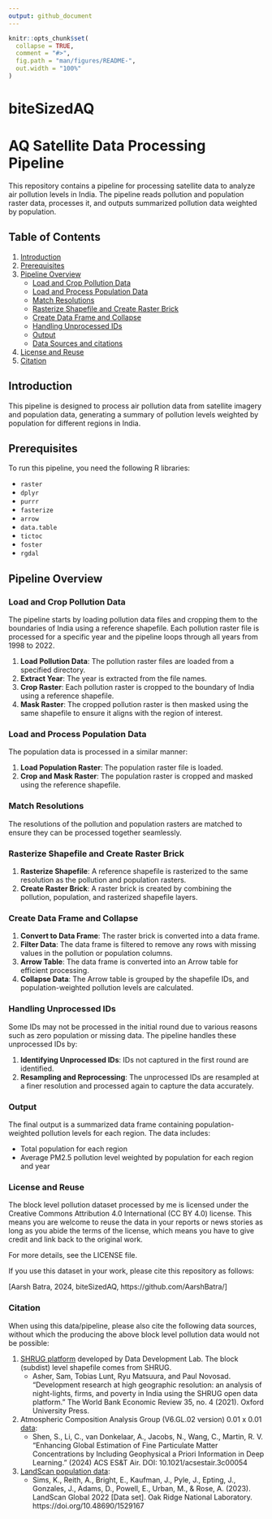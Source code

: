 ```yaml
---
output: github_document
---
```


<!-- README.md is generated from README.Rmd. Please edit that file -->

```r
knitr::opts_chunk$set(
  collapse = TRUE,
  comment = "#>",
  fig.path = "man/figures/README-",
  out.width = "100%"
)
```

# biteSizedAQ

<!-- badges: start -->
<!-- badges: end -->

# AQ Satellite Data Processing Pipeline

This repository contains a pipeline for processing satellite data to analyze air pollution levels in India. The pipeline reads pollution and population raster data, processes it, and outputs summarized pollution data weighted by population.

## Table of Contents

1. [Introduction](#introduction)
2. [Prerequisites](#prerequisites)
3. [Pipeline Overview](#pipeline-overview)
    - [Load and Crop Pollution Data](#load-and-crop-pollution-data)
    - [Load and Process Population Data](#load-and-process-population-data)
    - [Match Resolutions](#match-resolutions)
    - [Rasterize Shapefile and Create Raster Brick](#rasterize-shapefile-and-create-raster-brick)
    - [Create Data Frame and Collapse](#create-data-frame-and-collapse)
    - [Handling Unprocessed IDs](#handling-unprocessed-ids)
    - [Output](#output)
    - [Data Sources and citations](#data-sources) 
4. [License and Reuse](#license-and-reuse)
5. [Citation](#citation)    

## Introduction


This pipeline is designed to process air pollution data from satellite imagery and population data, generating a summary of pollution levels weighted by population for different regions in India.

## Prerequisites

To run this pipeline, you need the following R libraries:

- `raster`
- `dplyr`
- `purrr`
- `fasterize`
- `arrow`
- `data.table`
- `tictoc`
- `foster`
- `rgdal`

## Pipeline Overview

### Load and Crop Pollution Data

The pipeline starts by loading pollution data files and cropping them to the boundaries of India using a reference shapefile. Each pollution raster file is processed for a specific year and the pipeline loops through all years from 1998 to 2022.

1. **Load Pollution Data**: The pollution raster files are loaded from a specified directory.
2. **Extract Year**: The year is extracted from the file names.
3. **Crop Raster**: Each pollution raster is cropped to the boundary of India using a reference shapefile.
4. **Mask Raster**: The cropped pollution raster is then masked using the same shapefile to ensure it aligns with the region of interest.

### Load and Process Population Data

The population data is processed in a similar manner:

1. **Load Population Raster**: The population raster file is loaded.
2. **Crop and Mask Raster**: The population raster is cropped and masked using the reference shapefile.


### Match Resolutions

The resolutions of the pollution and population rasters are matched to ensure they can be processed together seamlessly.


### Rasterize Shapefile and Create Raster Brick

1. **Rasterize Shapefile**: A reference shapefile is rasterized to the same resolution as the pollution and population rasters.
2. **Create Raster Brick**: A raster brick is created by combining the pollution, population, and rasterized shapefile layers.


### Create Data Frame and Collapse

1. **Convert to Data Frame**: The raster brick is converted into a data frame.
2. **Filter Data**: The data frame is filtered to remove any rows with missing values in the pollution or population columns.
3. **Arrow Table**: The data frame is converted into an Arrow table for efficient processing.
4. **Collapse Data**: The Arrow table is grouped by the shapefile IDs, and population-weighted pollution levels are calculated.

### Handling Unprocessed IDs

Some IDs may not be processed in the initial round due to various reasons such as zero population or missing data. The pipeline handles these unprocessed IDs by:

1. **Identifying Unprocessed IDs**: IDs not captured in the first round are identified.
2. **Resampling and Reprocessing**: The unprocessed IDs are resampled at a finer resolution and processed again to capture the data accurately.


### Output

The final output is a summarized data frame containing population-weighted pollution levels for each region. The data includes:

- Total population for each region
- Average PM2.5 pollution level weighted by population for each region and year

### License and Reuse

The block level pollution dataset processed by me is licensed under the Creative Commons Attribution 4.0 International (CC BY 4.0) license. This means you are welcome to reuse the data in your reports or news stories as long as you abide the terms of the license, which means you have to give credit and link back to the original work.

For more details, see the LICENSE file.

If you use this dataset in your work, please cite this repository as follows:

[Aarsh Batra, 2024, biteSizedAQ, https://github.com/AarshBatra/]

### Citation

When using this data/pipeline, please also cite the following data sources, without which the producing the above block level pollution data would not be possible:

1. [SHRUG platform](https://www.devdatalab.org/shrug_download/) developed by Data Development Lab. The block (subdist) level shapefile comes from SHRUG.
   - Asher, Sam, Tobias Lunt, Ryu Matsuura, and Paul Novosad. "Development research at high geographic resolution: an analysis of night-lights, firms, and poverty in India using the SHRUG open data platform." The World Bank Economic Review 35, no. 4 (2021). Oxford University Press.

2. Atmospheric Composition Analysis Group (V6.GL.02 version) 0.01 x 0.01 [data](https://sites.wustl.edu/acag/datasets/surface-pm2-5/#V6.GL.02):
   - Shen, S., Li, C., van Donkelaar, A., Jacobs, N., Wang, C., Martin, R. V. "Enhancing Global Estimation of Fine Particulate Matter Concentrations by Including Geophysical a Priori Information in Deep Learning." (2024) ACS ES&T Air. DOI: 10.1021/acsestair.3c00054

3. [LandScan population data](https://landscan.ornl.gov/):
   - Sims, K., Reith, A., Bright, E., Kaufman, J., Pyle, J., Epting, J., Gonzales, J., Adams, D., Powell, E., Urban, M., & Rose, A. (2023). LandScan Global 2022 [Data set]. Oak Ridge National Laboratory. https://doi.org/10.48690/1529167

